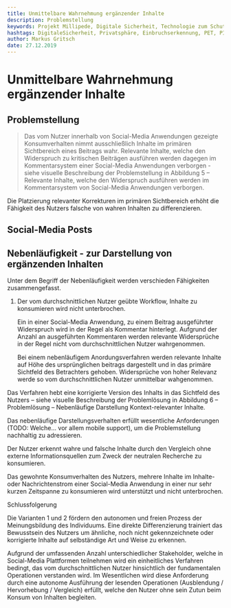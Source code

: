 ```yaml
---
title: Unmittelbare Wahrnehmung ergänzender Inhalte
description: Problemstellung
keywords: Projekt Millipede, Digitale Sicherheit, Technologie zum Schutz der Privatsphäre, Erkennung und Prävention von unerwünschtem Eindringen, PET, PIDP
hashtags: DigitaleSicherheit, Privatsphäre, Einbruchserkennung, PET, PIDP
author: Markus Gritsch
date: 27.12.2019
---
```



# Unmittelbare Wahrnehmung ergänzender Inhalte

## Problemstellung

> Das vom Nutzer innerhalb von Social-Media Anwendungen gezeigte Konsumverhalten
> nimmt ausschließlich Inhalte im primären Sichtbereich eines Beitrags wahr.
> Relevante Inhalte, welche den Widerspruch zu kritischen Beiträgen ausführen
> werden dagegen im Kommentarsystem einer Social-Media Anwendungen verborgen -
> siehe visuelle Beschreibung der Problemstellung in Abbildung 5 – Relevante
> Inhalte, welche den Widerspruch ausführen werden im Kommentarsystem von
> Social-Media Anwendungen verborgen.

Die Platzierung relevanter Korrekturen im primären Sichtbereich erhöht die
Fähigkeit des Nutzers falsche von wahren Inhalten zu differenzieren.

## Social-Media Posts

<Demonstrator />

## Nebenläufigkeit - zur Darstellung von ergänzenden Inhalten

Unter dem Begriff der Nebenläufigkeit werden verschieden Fähigkeiten
zusammengefasst.

1. Der vom durchschnittlichen Nutzer geübte Workflow, Inhalte zu konsumieren
   wird nicht unterbrochen.

   Ein in einer Social-Media Anwendung, zu einem Beitrag ausgeführter
   Widerspruch wird in der Regel als Kommentar hinterlegt. Aufgrund der Anzahl
   an ausgeführten Kommentaren werden relevante Widersprüche in der Regel nicht
   vom durchschnittlichen Nutzer wahrgenommen.

   Bei einem nebenläufigem Anordungsverfahren werden relevante Inhalte auf Höhe
   des ursprünglichen beitrags dargestellt und in das primäre Sichtfeld des
   Betrachters gehoben. Widersprüche von hoher Relevanz werde so vom
   durchschnittlichen Nutzer unmittelbar wahgenommen.

Das Verfahren hebt eine korrigierte Version des Inhalts in das Sichtfeld des
Nutzers – siehe visuelle Beschreibung der Problemlösung in Abbildung 6 –
Problemlösung – Nebenläufige Darstellung Kontext-relevanter Inhalte.

Das nebenläufige Darstellungsverhalten erfüllt wesentliche Anforderungen (TODO:
Welche... vor allem mobile support), um die Problemstellung nachhaltig zu
adressieren.

Der Nutzer erkennt wahre und falsche Inhalte durch den Vergleich ohne externe
Informationsquellen zum Zweck der neutralen Recherche zu konsumieren.

Das gewohnte Konsumverhalten des Nutzers, mehrere Inhalte im Inhalte- oder
Nachrichtenstrom einer Social-Media Anwendung in einer nur sehr kurzen
Zeitspanne zu konsumieren wird unterstützt und nicht unterbrochen.

Schlussfolgerung

Die Varianten 1 und 2 fördern den autonomen und freien Prozess der
Meinungsbildung des Individuums. Eine direkte Differenzierung trainiert das
Bewusstsein des Nutzers um ähnliche, noch nicht gekennzeichnete oder korrigierte
Inhalte auf selbständige Art und Weise zu erkennen.

Aufgrund der umfassenden Anzahl unterschiedlicher Stakeholder, welche in
Social-Media Plattformen teilnehmen wird ein einheitliches Verfahren bedingt,
das vom durchschnittlichen Nutzer hinsichtlich der fundamentalen Operationen
verstanden wird. Im Wesentlichen wird diese Anforderung durch eine autonome
Ausführung der lesenden Operationen (Ausblendung / Hervorhebung / Vergleich)
erfüllt, welche den Nutzer ohne sein Zutun beim Konsum von Inhalten begleiten.
